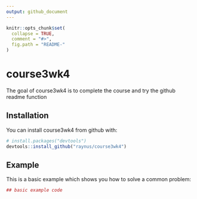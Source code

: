 ```yaml
---
output: github_document
---
```


<!-- README.md is generated from README.Rmd. Please edit that file -->

```r
knitr::opts_chunk$set(
  collapse = TRUE,
  comment = "#>",
  fig.path = "README-"
)
```

# course3wk4

The goal of course3wk4 is to complete the course and try the github readme function

## Installation

You can install course3wk4 from github with:

```r
# install.packages("devtools")
devtools::install_github("raynus/course3wk4")
```

## Example

This is a basic example which shows you how to solve a common problem:

```r
## basic example code
```
